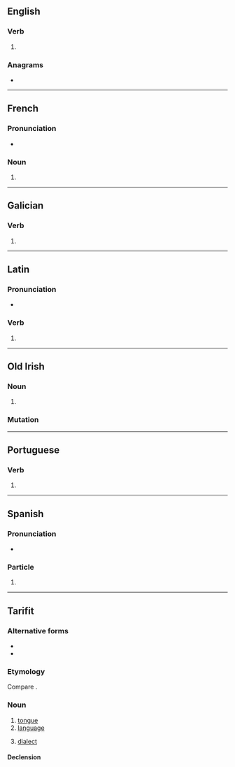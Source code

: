{{also|IRES|Irēs}}
==English==

===Verb===
{{head|en|verb form}}

# {{en-third-person singular of|ire}}

===Anagrams===
* {{anagrams|en|a=eirs|EIRs|Eris|Iser|SIer|Seri|eirs|reis|rise|sire}}

----

==French==

===Pronunciation===
* {{fr-IPA}}

===Noun===
{{head|fr|noun plural form|g=f}}

# {{plural of|fr|ire}}

----

==Galician==

===Verb===
{{gl-verb-form}}

# {{inflection of|gl|ir||2|s|pr|inf}}

----

==Latin==

===Pronunciation===
* {{la-IPA|īrēs}}

===Verb===
{{la-verb-form|īrēs}}

# {{inflection of|la|eō||2|s|impf|actv|subj}}

----

==Old Irish==

===Noun===
{{sga-noun|f|irisse}}

# {{alt sp|sga|iress}}

===Mutation===
{{sga-mutation|i|res}}

----

==Portuguese==

===Verb===
{{head|pt|verb form}}

# {{pt-verb-form-of|irar}}

----

==Spanish==

===Pronunciation===
* {{es-IPA}}

===Particle===
{{head|es|particle}}

# {{only used in|es|ires y venires}}

----

==Tarifit==

===Alternative forms===
* {{alter|rif|iřes|iles}}
* {{alter|rif|ⵉⵔⴻⵙ}}

===Etymology===
Compare {{cog|kab|iles|t=tongue}}.

===Noun===
{{rif-noun|m|pl=irsawen}}

# [[tongue]]
# [[language]]
#: {{syn|rif|tutlayt|awar}}
# [[dialect]]

====Declension====
{{rif-decl-noun|ires|irsawen|yires|yirsawen}}

{{c|rif|Anatomy}}